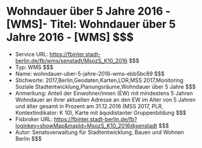 # Wohndauer über 5 Jahre 2016 - [WMS]- Titel: Wohndauer über 5 Jahre 2016 - [WMS] $$$
- Service URL: https://fbinter.stadt-berlin.de/fb/wms/senstadt/MsozS_K10_2016 $$$
- Typ: WMS $$$
- Name: wohndauer-uber-5-jahre-2016-wms-ebb5bc89 $$$
- Stichworte: 2017,Berlin,Geodaten,Karten,LOR,MSS 2017,Monitoring Soziale Stadtentwicklung,Planungsräume,Wohndauer über 5 Jahre $$$
- Anmerkung: Anteil der Einwohner/innen (EW) mit mindestens 5 Jahren Wohndauer an ihrer aktuellen Adresse an den EW im Alter von 5 Jahren und älter gesamt in Prozent am 31.12.2016 (MSS 2017, PLR, Kontextindikator: K 10), Karte mit äquidistanter Gruppenbildung $$$
- Fisbroker URL: https://fbinter.stadt-berlin.de/fb?loginkey=showMap&mapId=MsozS_K10_2016@senstadt $$$
- Autor: Senatsverwaltung für Stadtentwicklung, Bauen und Wohnen Berlin $$$
